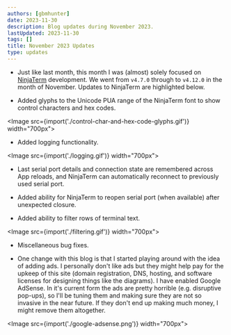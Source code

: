 ```yaml
---
authors: [gbmhunter]
date: 2023-11-30
description: Blog updates during November 2023.
lastUpdated: 2023-11-30
tags: []
title: November 2023 Updates
type: updates
---
```


* Just like last month, this month I was (almost) solely focused on [NinjaTerm](https://ninjaterm.mbedded.ninja/) development. We went from `v4.7.0` through to `v4.12.0` in the month of November. Updates to NinjaTerm are highlighted below.

* Added glyphs to the Unicode PUA range of the NinjaTerm font to show control characters and hex codes.

<Image src={import('./control-char-and-hex-code-glyphs.gif')} width="700px"></Image>

* Added logging functionality.

<Image src={import('./logging.gif')} width="700px"></Image>

* Last serial port details and connection state are remembered across App reloads, and NinjaTerm can automatically reconnect to previously used serial port.

* Added ability for NinjaTerm to reopen serial port (when available) after unexpected closure.

* Added ability to filter rows of terminal text.

<Image src={import('./filtering.gif')} width="700px"></Image>

* Miscellaneous bug fixes.

* One change with this blog is that I started playing around with the idea of adding ads. I personally don't like ads but they might help pay for the upkeep of this site (domain registration, DNS, hosting, and software licenses for designing things like the diagrams). I have enabled Google AdSense. In it's current form the ads are pretty horrible (e.g. disruptive pop-ups), so I'll be tuning them and making sure they are not so invasive in the near future. If they don't end up making much money, I might remove them altogether.

<Image src={import('./google-adsense.png')} width="700px"></Image>
